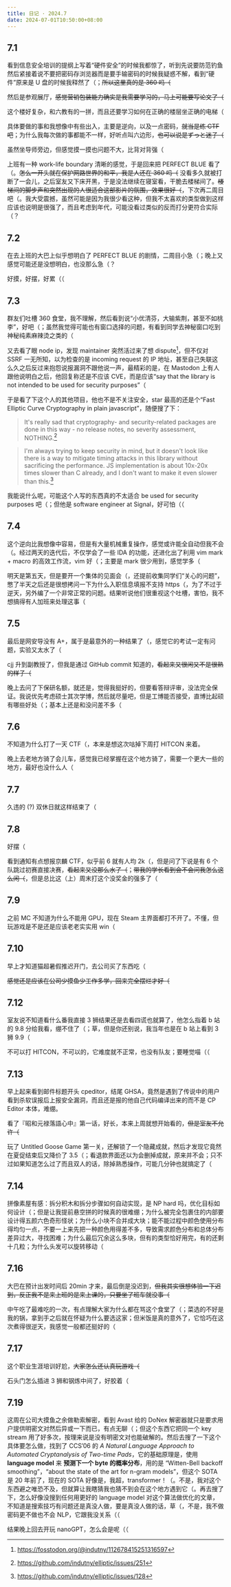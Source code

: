 ```yaml
---
title: 日记 · 2024.7
date: 2024-07-01T10:50:00+08:00
---
```


## 7.1

看到信息安全培训的提纲上写着“硬件安全”的时候我都惊了，听到先说要防范钓鱼然后紧接着说不要把密码存浏览器而是要手输密码的时候我疑惑不解，看到“硬件”原来是 U 盘的时候我释然了（；~~所以这里真的是 360 吗（~~

然后是参观展厅，~~感觉营销包装能力确实是我需要学习的，马上可能要写论文了（~~

这个楼好复杂，和六教有的一拼，而且还要学习如何在正确的楼层坐正确的电梯（

具体要做的事和我想像中有些出入，主要是逆向，以及一点密码，~~就当是练 CTF 吧~~；为什么我每次做的事都能不一样，好听点叫六边形，~~也可以说是<span lang="ja">ずっと迷子</span>（~~

虽然坐导师旁边，但感觉摸一摸也问题不大，比背对背强（

上班有一种 work-life boundary 清晰的感觉，于是回来把 PERFECT BLUE 看了（。~~怎么一开头就在保护网路世界的和平，我是人还在 360 吗（~~ 没看多久就被打断了一会儿，之后室友又下床开黑，于是没法继续在寝室看，干脆去楼梯间了。~~楼梯间的脚步声和突然出现的人很适合这部影片的氛围，效果很好（~~，下次再二周目吧（。我大受震撼，虽然可能是因为我很少看这种，但我不太喜欢的类型做到这样应该也说明是很强了，而且考虑到年代，可能没看过类似的反而打分更符合实际（？

## 7.2

在去上班的大巴上似乎想明白了 PERFECT BLUE 的剧情，二周目小急（；晚上又感觉可能还是没想明白，也没那么急（？

好摸，好摆，好累（（

## 7.3

群友们吐槽 360 食堂，我不理解，然后看到说“小优清芬，大输紫荆，甚至不如桃李”，好吧（；虽然我觉得可能也有窗口选择的问题，有看到同学去神秘窗口吃到神秘纯素麻辣烫之类的（

又去看了眼 node ip，发现 maintainer 突然活过来了想 dispute[^dispute-toot]，但不仅对 SSRF 一无所知，以为检查的是 incoming request 的 IP 地址，甚至自己失联这么久之后反过来抱怨说报漏洞不跟他说一声，最精彩的是，在 Mastodon 上有人跟他说明白之后，他回复称还是不应该 CVE，而是应该“say that the library is not intended to be used for security purposes”（

[^dispute-toot]: https://fosstodon.org/@indutny/112678415251316597

于是看了下这个人的其他项目，他也不是不关注安全，star 最高的还是个“Fast Elliptic Curve Cryptography in plain javascript”，随便搜了下：

> It's really sad that cryptography- and security-related packages are done in this way - no release notes, no severity assessment, NOTHING.[^elliptic-251]

[^elliptic-251]: https://github.com/indutny/elliptic/issues/251

> I'm always trying to keep security in mind, but it doesn't look like there is a way to mitigate timing attacks in this library without sacrificing the performance. JS implementation is about 10x-20x times slower than C already, and I don't want to make it even slower than this.[^elliptic-128]

[^elliptic-128]: https://github.com/indutny/elliptic/issues/128

我能说什么呢，可能这个人写的东西真的不太适合 be used for security purposes 吧（；但他是 software engineer at Signal，好可怕（（

## 7.4

这个逆向比我想像中容易，但是有大量机械重复操作，感觉或许能全自动但我不会（。经过两天的迭代后，不仅学会了一些 IDA 的功能，还进化出了利用 vim mark + macro 的高效工作流，vim 好（；主要是 mark 很少用到，感觉学多（

明天是第五天，但是要开一个集体的见面会（，还提前收集同学们“关心的问题”，憋了半天之后还是很想拷问一下为什么入职信息填报不支持 https（，为了不过于逆天，另外编了一个非常正常的问题。结果听说他们很重视这个吐槽，害怕，我不想搞得有人加班来处理这事（

## 7.5

最后是网安导没有 A+，属于是最意外的一种结果了（，感觉它的考试一定有问题，实验又太水了（

cjj 升到副教授了，但我是通过 GitHub commit 知道的，~~看起来又很闲又不是很熟的样子（~~

晚上去问了下保研名额，就还是，觉得我挺好的，但要看答辩评审，没法完全保证。我说优先考虑硕士其次学博，然后就尽量吧，但是工博能否接受，直博比起硕有哪些好处（；基本上还是和没问差不多（

## 7.6

不知道为什么打了一天 CTF（，本来是想这次咕掉下周打 HITCON 来着。

晚上去老地方骑了会儿车，感觉我已经掌握在这个地方骑了，需要一个更大一些的地方，最好也没什么人（

## 7.7

久违的 (?) 双休日就这样结束了（

## 7.8

好摆（

看到通知有点想报京麟 CTF，似乎前 6 就有人均 2k（，但是问了下说是有 6 个队跳过初赛直接决赛，~~看起来又没那么水了（~~；~~带我的学长看到会不会问我怎么这么闲（~~，但是总比这（上）周末打这个没奖金的强多了（

## 7.9

之前 MC 不知道为什么不能用 GPU，现在 Steam 主界面都打不开了。不懂，但玩游戏是不是还是应该老老实实用 win（

## 7.10

早上才知道猫超暑假推迟开门，去公司买了东西吃（

~~感觉还是应该在公司少摸鱼少工作多学，回来完全摆烂才好（~~

## 7.12

室友说不知道看什么番我直接 3 狮结果还是去看四谎也就算了，他怎么指着 b 站的 9.8 分给我看，绷不住了（；草，但是你还别说，我当年也是在 b 站上看到 3 狮 9.9（

不可以打 HITCON，不可以的，它难度就不正常，也没有队友；要睡觉喵（（

## 7.13

早上起来看到邮件标题开头 cpeditor，结尾 GHSA，竟然是遇到了传说中的用户看到杀软误报后上报安全漏洞，而且还是报的他自己代码编译出来的而不是 CP Editor 本体，难绷。

看了<span lang="ja">『昭和元禄落語心中』</span>第一话，好长，本来上周就想开始看的，~~但是室友不允许（~~

玩了 Untitled Goose Game 第一关，还解锁了一个隐藏成就，然后才发现它竟然在夏促结束后又降价了 3.5（；看退款界面还以为会删掉成就，原来并不会；只不过如果知道怎么过了而且双人的话，除掉熟悉操作，可能几分钟也就搞定了（

## 7.14

拼像素屋有感：拆分积木和拆分步骤如何自动实现，是 NP hard 吗，优化目标如何设计（；但是让我提前悬空拼的时候真的很难绷；为什么被完全包裹住的内部要设计得五颜六色奇形怪状；为什么小块不合并成大块；能不能过程中颜色使用分布得均匀一点，不要一上来先把一种颜色用得差不多，导致需求颜色分布和总体分布差异过大，寻找困难；为什么最后冗余这么多块，但有的类型恰好用完，有的还剩十几粒；为什么头发可以旋转移动（

## 7.16

大巴在预计出发时间后 20min 才来，最后倒是没迟到，~~但我其实很想体验一下迟到，反正我不是来上班的是来上课的，只要坐了班车就没事（~~

中午吃了最难吃的一次，有点理解大家为什么都在骂这个食堂了（；菜选的不好是我的锅，拿到手之后就在怀疑为什么要选这家；但米饭是真的意外了，它恰巧在这次煮得很逆天，我感觉一般都还挺好的（

## 7.17

这个职业生涯培训好尬，~~大家怎么还认真玩游戏（~~

石头门怎么插进 3 狮和钢炼中间了，好胶着（

## 7.19

这周在公司大摸鱼之余做勒索解密，看到 Avast 给的 DoNex 解密器就只是要求用户提供明密文对然后异或一下而已，有点无聊（；但这个东西它把同一个 key stream 用了好多次，按理来说是没有明密文对也能破解的。然后去搜了一下这个具体要怎么做，找到了 CCS’06 的 *A Natural Language Approach to Automated Cryptanalysis of Two-time Pads*，它的基础原理是，使用 **language model** 来 **预测下一个 byte 的概率分布**，用的是 “Witten-Bell backoff smoothing”，“about the state of the art for n-gram models”，但这个 SOTA 是 20 年前了，现在的 SOTA 好像是，我超，transformer！（。不是，我对这个东西避之唯恐不及，但就算让我瞎猜我也猜不到会在这个地方遇到它（。再去搜了下，怎么好像没搜到任何用更好的 language model 对这个算法做优化的文章，不知道是搜索技巧有问题还是真没人做，要是真没人做的话，草（，不是，我不做密码更不做也不会 NLP，它跟我没关系（（

结果晚上回去开玩 nanoGPT，怎么会是呢（（

